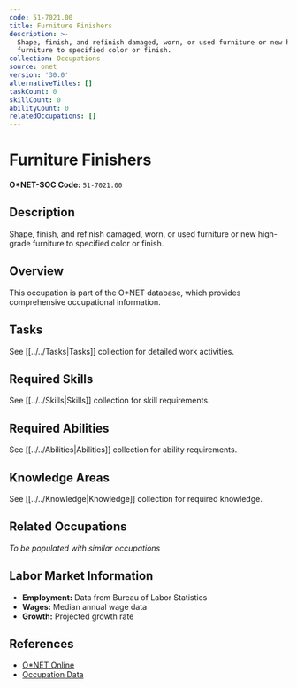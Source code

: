 ```yaml
---
code: 51-7021.00
title: Furniture Finishers
description: >-
  Shape, finish, and refinish damaged, worn, or used furniture or new high-grade
  furniture to specified color or finish.
collection: Occupations
source: onet
version: '30.0'
alternativeTitles: []
taskCount: 0
skillCount: 0
abilityCount: 0
relatedOccupations: []
---
```

# Furniture Finishers

**O*NET-SOC Code:** `51-7021.00`

## Description

Shape, finish, and refinish damaged, worn, or used furniture or new high-grade furniture to specified color or finish.

## Overview

This occupation is part of the O*NET database, which provides comprehensive occupational information.

## Tasks

See [[../../Tasks|Tasks]] collection for detailed work activities.

## Required Skills

See [[../../Skills|Skills]] collection for skill requirements.

## Required Abilities

See [[../../Abilities|Abilities]] collection for ability requirements.

## Knowledge Areas

See [[../../Knowledge|Knowledge]] collection for required knowledge.

## Related Occupations

*To be populated with similar occupations*

## Labor Market Information

- **Employment:** Data from Bureau of Labor Statistics
- **Wages:** Median annual wage data
- **Growth:** Projected growth rate

## References

- [O*NET Online](https://www.onetonline.org/link/summary/51-7021.00)
- [Occupation Data](https://www.onetcenter.org/)
